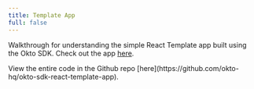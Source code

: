 ```yaml
---
title: Template App
full: false
---
```



Walkthrough for understanding the simple React Template app built using the Okto SDK. Check out the app [here](https://react-template.okto.tech/).

<Callout title="Github Repo">
    View the entire code in the Github repo [here](https://github.com/okto-hq/okto-sdk-react-template-app).
</Callout>